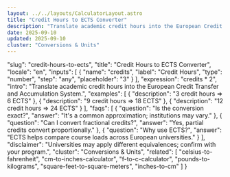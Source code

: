 ```yaml
---
layout: ../../layouts/CalculatorLayout.astro
title: "Credit Hours to ECTS Converter"
description: "Translate academic credit hours into the European Credit Transfer and Accumulation System."
date: 2025-09-10
updated: 2025-09-10
cluster: "Conversions & Units"
---
```


  "slug": "credit-hours-to-ects",
  "title": "Credit Hours to ECTS Converter",
  "locale": "en",
  "inputs": [
    {
      "name": "credits",
      "label": "Credit Hours",
      "type": "number",
      "step": "any",
      "placeholder": "3"
    }
  ],
  "expression": "credits * 2",
  "intro": "Translate academic credit hours into the European Credit Transfer and Accumulation System.",
  "examples": [
    {
      "description": "3 credit hours ⇒ 6 ECTS"
    },
    {
      "description": "9 credit hours ⇒ 18 ECTS"
    },
    {
      "description": "12 credit hours ⇒ 24 ECTS"
    }
  ],
  "faqs": [
    {
      "question": "Is the conversion exact?",
      "answer": "It's a common approximation; institutions may vary."
    },
    {
      "question": "Can I convert fractional credits?",
      "answer": "Yes, partial credits convert proportionally."
    },
    {
      "question": "Why use ECTS?",
      "answer": "ECTS helps compare course loads across European universities."
    }
  ],
  "disclaimer": "Universities may apply different equivalences; confirm with your program.",
  "cluster": "Conversions & Units",
  "related": [
    "celsius-to-fahrenheit",
    "cm-to-inches-calculator",
    "f-to-c-calculator",
    "pounds-to-kilograms",
    "square-feet-to-square-meters",
    "inches-to-cm"
  ]
}

<Calculator schema={schema} />
